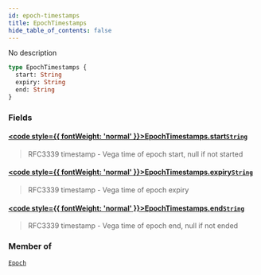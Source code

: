 ```yaml
---
id: epoch-timestamps
title: EpochTimestamps
hide_table_of_contents: false
---
```








No description

```graphql
type EpochTimestamps {
  start: String
  expiry: String
  end: String
}
```


### Fields

#### [<code style={{ fontWeight: 'normal' }}>EpochTimestamps.<b>start</b></code>](#)<Bullet />[`String`](/docs/testnet/graphql/scalars/string) <Badge class="secondary" text="scalar"/>
> RFC3339 timestamp - Vega time of epoch start, null if not started
> 

#### [<code style={{ fontWeight: 'normal' }}>EpochTimestamps.<b>expiry</b></code>](#)<Bullet />[`String`](/docs/testnet/graphql/scalars/string) <Badge class="secondary" text="scalar"/>
> RFC3339 timestamp - Vega time of epoch expiry
> 

#### [<code style={{ fontWeight: 'normal' }}>EpochTimestamps.<b>end</b></code>](#)<Bullet />[`String`](/docs/testnet/graphql/scalars/string) <Badge class="secondary" text="scalar"/>
> RFC3339 timestamp - Vega time of epoch end, null if not ended
> 



### Member of

[`Epoch`](/docs/testnet/graphql/objects/epoch)  <Badge class="secondary" text="object"/>



